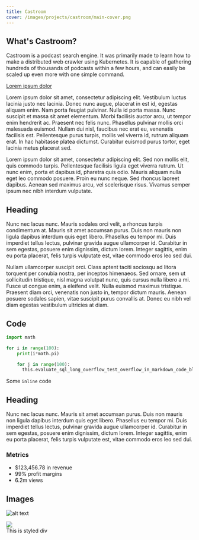 ```yaml
---
title: Castroom
cover: /images/projects/castroom/main-cover.png
--- 
```


## What's Castroom? 
Castroom is a podcast search engine. It was primarily made to learn how to make a distributed web crawler using Kubernetes. It is capable of gathering hundreds of thousands of podcasts within a few hours, and can easily be scaled up even more with one simple command.

[Lorem ipsum dolor](https://www.google.com)

Lorem ipsum dolor sit amet, consectetur adipiscing elit. Vestibulum luctus lacinia justo nec lacinia. Donec nunc augue, placerat in est id, egestas aliquam enim. Nam porta feugiat pulvinar. Nulla id porta massa. Nunc suscipit et massa sit amet elementum. Morbi facilisis auctor arcu, ut tempor enim hendrerit ac. Praesent nec felis nunc. Phasellus pulvinar mollis orci malesuada euismod. Nullam dui nisl, faucibus nec erat eu, venenatis facilisis est. Pellentesque purus turpis, mollis vel viverra id, rutrum aliquam erat. In hac habitasse platea dictumst. Curabitur euismod purus tortor, eget lacinia metus placerat sed.

Lorem ipsum dolor sit amet, consectetur adipiscing elit. Sed non mollis elit, quis commodo turpis. Pellentesque facilisis ligula eget viverra rutrum. Ut nunc enim, porta et dapibus id, pharetra quis odio. Mauris aliquam nulla eget leo commodo posuere. Proin eu nunc neque. Sed rhoncus laoreet dapibus. Aenean sed maximus arcu, vel scelerisque risus. Vivamus semper ipsum nec nibh interdum vulputate.

## Heading
Nunc nec lacus nunc. Mauris sodales orci velit, a rhoncus turpis condimentum at. Mauris sit amet accumsan purus. Duis non mauris non ligula dapibus interdum quis eget libero. Phasellus eu tempor mi. Duis imperdiet tellus lectus, pulvinar gravida augue ullamcorper id. Curabitur in sem egestas, posuere enim dignissim, dictum lorem. Integer sagittis, enim eu porta placerat, felis turpis vulputate est, vitae commodo eros leo sed dui.

Nullam ullamcorper suscipit orci. Class aptent taciti sociosqu ad litora torquent per conubia nostra, per inceptos himenaeos. Sed ornare, sem ut sollicitudin tristique, nisl magna volutpat nunc, quis cursus nulla libero a mi. Fusce ut congue enim, a eleifend velit. Nulla euismod maximus tristique. Praesent diam orci, venenatis non justo in, tempor dictum mauris. Aenean posuere sodales sapien, vitae suscipit purus convallis at. Donec eu nibh vel diam egestas vestibulum ultricies at diam.

## Code

```python
import math

for i in range(100):
    print(i*math.pi)

    for j in range(100):
      this.evaluate_sql_long_overflow_test_overflow_in_markdown_code_block_to_see_what_happens(100, 200, 300)
```

Some `inline` code

## Heading 
Nunc nec lacus nunc. Mauris sit amet accumsan purus. Duis non mauris non ligula dapibus interdum quis eget libero. Phasellus eu tempor mi. Duis imperdiet tellus lectus, pulvinar gravida augue ullamcorper id. Curabitur in sem egestas, posuere enim dignissim, dictum lorem. Integer sagittis, enim eu porta placerat, felis turpis vulputate est, vitae commodo eros leo sed dui.


### Metrics
- $123,456.78 in revenue
- 99% profit margins
- 6.2m views

## Images
![alt text](https://picsum.photos/1000/500 "Logo Title Text 1")

<img src="https://picsum.photos/seed/1/700/500"/>


<div style={{ padding: '20px', backgroundColor: 'tomato' }}>
  This is styled div
</div>